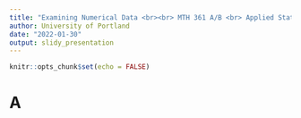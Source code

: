 ---
title: "Examining Numerical Data <br><br> MTH 361 A/B <br> Applied Statistics I <br> Spring 2023"
author: University of Portland
date: "2022-01-30"
output: slidy_presentation
---

```{r setup, include=FALSE}
knitr::opts_chunk$set(echo = FALSE)
```

# A {.bigger}

